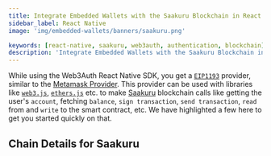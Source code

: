 ```yaml
---
title: Integrate Embedded Wallets with the Saakuru Blockchain in React Native
sidebar_label: React Native
image: 'img/embedded-wallets/banners/saakuru.png'

keywords: [react-native, saakuru, web3auth, authentication, blockchain]
description: 'Integrate Embedded Wallets with the Saakuru Blockchain in React Native | Embedded Wallets'
---
```



While using the Web3Auth React Native SDK, you get a [`EIP1193`](https://eips.ethereum.org/EIPS/eip-1193) provider, similar to the [Metamask Provider](https://docs.metamask.io/guide/ethereum-provider.html). This provider can be used with libraries like [`web3.js`](https://web3js.readthedocs.io/en/v1.2.8/getting-started.html), [`ethers.js`](https://docs.ethers.io/v5/getting-started/) etc. to make [Saakuru](https://ethereum.org/) blockchain calls like getting the user's `account`, fetching `balance`, `sign transaction`, `send transaction`, `read` from and `write` to the smart contract, etc. We have highlighted a few here to get you started quickly on that.

## Chain Details for Saakuru

<ChainDetailsSaakuru />

<EVMInteraction />
